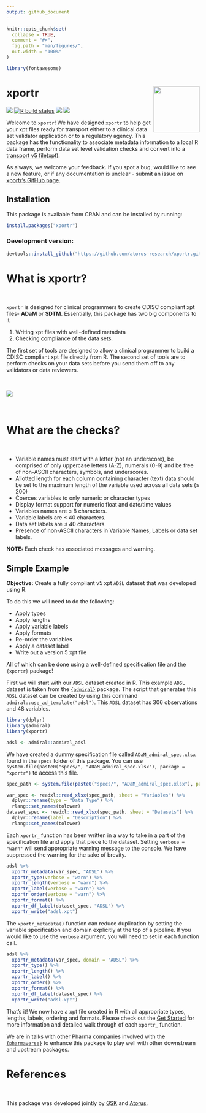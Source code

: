 ```yaml
---
output: github_document
---
```


<!-- README.md is generated from README.Rmd. Please edit that file -->

```r
knitr::opts_chunk$set(
  collapse = TRUE,
  comment = "#>",
  fig.path = "man/figures/",
  out.width = "100%"
)

library(fontawesome)
```


# xportr <img src="man/figures/logo.png" align="right" alt="" width="120" />

<!-- badges: start -->
[<img src="https://img.shields.io/badge/Slack-RValidationHub-blue?style=flat&logo=slack">](https://RValidationHub.slack.com)
[![R build status](https://github.com/atorus-research/xportr/workflows/R-CMD-check/badge.svg)](https://github.com/atorus-research/xportr/actions?workflow=R-CMD-check)
[<img src="https://img.shields.io/codecov/c/gh/atorus-research/xportr">](https://app.codecov.io/gh/atorus-research/xportr)
[<img src="https://img.shields.io/badge/License-MIT-blue.svg">](https://github.com/atorus-research/xportr/blob/master/LICENSE)
<!-- badges: end -->

  
Welcome to `xportr`! We have designed `xportr` to help get your xpt
files ready for transport either to a clinical data set validator application or to
a regulatory agency. This package has the functionality to associate metadata information to a local R data frame, perform data set level
validation checks and convert into a [transport v5 file(xpt)](https://documentation.sas.com/doc/en/pgmsascdc/9.4_3.5/movefile/n1xbwdre0giahfn11c99yjkpi2yb.htm).

As always, we welcome your feedback. If you spot a bug, would like to
see a new feature, or if any documentation is unclear - submit an issue
on [xportr's GitHub page](https://github.com/atorus-research/xportr/issues). 

## Installation

This package is available from CRAN and can be installed by running: 

```r
install.packages("xportr")
```

### Development version:

```r
devtools::install_github("https://github.com/atorus-research/xportr.git", ref = "devel")
```

# What is xportr?

<br>

`xportr` is designed for clinical programmers to create CDISC compliant
xpt files- **ADaM** or **SDTM**. Essentially, this package has two big
components to it 

  1. Writing xpt files with well-defined metadata
  2. Checking compliance of the data sets. 
  
The first set of tools are designed to allow a clinical programmer to build 
a CDISC compliant xpt file directly from R. The second set of tools are to 
perform checks on your data sets before you send them off to any validators or data reviewers.

<br>

<img src="man/figures/design_flow.png">

<br>

# What are the checks?

<br>

- Variable names must start with a letter (not an underscore), be comprised of only uppercase letters (A-Z), numerals (0-9) and be free of non-ASCII characters, symbols, and underscores.
- Allotted length for each column containing character (text) data
should be set to the maximum length of the variable used across all
data sets (≤ 200)
- Coerces variables to only numeric or character types
- Display format support for numeric float and date/time values
- Variables names are ≤ 8 characters.
- Variable labels are ≤ 40 characters. 
- Data set labels are ≤ 40 characters.
- Presence of non-ASCII characters in Variable Names, Labels or data set labels.


**NOTE:** Each check has associated messages and warning.

## Simple Example

**Objective:** Create a fully compliant v5 xpt `ADSL` dataset that was developed using R.

To do this we will need to do the following:

  - Apply types
  - Apply lengths  
  - Apply variable labels
  - Apply formats 
  - Re-order the variables 
  - Apply a dataset label 
  - Write out a version 5 xpt file

All of which can be done using a well-defined specification file and the `{xportr}` package! 

First we will start with our `ADSL` dataset created in R.  This example `ADSL` dataset is taken from the [`{admiral}`](https://pharmaverse.github.io/admiral/index.html) package. The script that generates this `ADSL` dataset can be created by using this command `admiral::use_ad_template("adsl")`.  This `ADSL` dataset has 306 observations and 48 variables.

```r
library(dplyr)
library(admiral)
library(xportr)

adsl <- admiral::admiral_adsl
```

We have created a dummy specification file called `ADaM_admiral_spec.xlsx` found in the `specs` folder of this package.  You can use `system.file(paste0("specs/", "ADaM_admiral_spec.xlsx"), package = "xportr")` to access this file.

```r
spec_path <- system.file(paste0("specs/", "ADaM_admiral_spec.xlsx"), package = "xportr")

var_spec <- readxl::read_xlsx(spec_path, sheet = "Variables") %>%
  dplyr::rename(type = "Data Type") %>%
  rlang::set_names(tolower)
dataset_spec <- readxl::read_xlsx(spec_path, sheet = "Datasets") %>%
  dplyr::rename(label = "Description") %>%
  rlang::set_names(tolower)
```

Each `xportr_` function has been written in a way to take in a part of the specification file and apply that piece to the dataset. Setting `verbose = "warn"` will send appropriate warning message to the console. We have suppressed the warning for the sake of brevity.

```r
adsl %>%
  xportr_metadata(var_spec, "ADSL") %>%
  xportr_type(verbose = "warn") %>%
  xportr_length(verbose = "warn") %>%
  xportr_label(verbose = "warn") %>%
  xportr_order(verbose = "warn") %>%
  xportr_format() %>%
  xportr_df_label(dataset_spec, "ADSL") %>%
  xportr_write("adsl.xpt")
```

The `xportr_metadata()` function can reduce duplication by setting the variable specification and domain explicitly at the top of a pipeline. If you would like to use the `verbose` argument, you will need to set in each function call.

```r
adsl %>%
  xportr_metadata(var_spec, domain = "ADSL") %>%
  xportr_type() %>%
  xportr_length() %>%
  xportr_label() %>%
  xportr_order() %>%
  xportr_format() %>%
  xportr_df_label(dataset_spec) %>%
  xportr_write("adsl.xpt")
```

That's it!  We now have a xpt file created in R with all appropriate types, lengths, labels, ordering and formats.  Please check out the [Get Started](https://atorus-research.github.io/xportr/articles/xportr.html) for more information and detailed walk through of each `xportr_` function.

We are in talks with other Pharma companies involved with the [`{pharmaverse}`](https://pharmaverse.org/) to enhance this package to play well with other downstream and upstream packages.  

# References

<br>

This package was developed jointly by [GSK](https://us.gsk.com/en-us/home/) and [Atorus](https://www.atorusresearch.com/).
